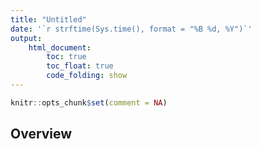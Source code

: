 ---
title: "Untitled"
date: '`r strftime(Sys.time(), format = "%B %d, %Y")`'
output: 
    html_document:
        toc: true
        toc_float: true
        code_folding: show
---

```{r setup, message=FALSE}
knitr::opts_chunk$set(comment = NA)
```

## Overview

```{r}

```

